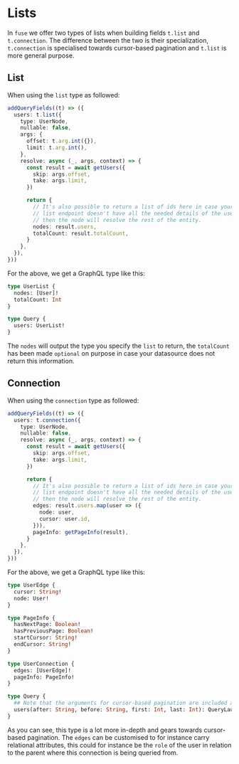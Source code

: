 # Lists

In `fuse` we offer two types of lists when building fields `t.list` and `t.connection`.
The difference between the two is their specialization, `t.connection` is specialised towards
cursor-based pagination and `t.list` is more general purpose.

## List

When using the `list` type as followed:

```typescript
addQueryFields((t) => ({
  users: t.list({
    type: UserNode,
    nullable: false,
    args: {
      offset: t.arg.int({}),
      limit: t.arg.int(),
    },
    resolve: async (_, args, context) => {
      const result = await getUsers({
        skip: args.offset,
        take: args.limit,
      })

      return {
        // It's also possible to return a list of ids here in case your
        // list endpoint doesn't have all the needed details of the user
        // then the node will resolve the rest of the entity.
        nodes: result.users,
        totalCount: result.totalCount,
      }
    },
  }),
}))
```

For the above, we get a GraphQL type like this:

```graphql
type UserList {
  nodes: [User]!
  totalCount: Int
}

type Query {
  users: UserList!
}
```

The `nodes` will output the type you specify the `list` to return, the `totalCount` has been made `optional`
on purpose in case your datasource does not return this information.

## Connection

When using the `connection` type as followed:

```typescript
addQueryFields((t) => ({
  users: t.connection({
    type: UserNode,
    nullable: false,
    resolve: async (_, args, context) => {
      const result = await getUsers({
        skip: args.offset,
        take: args.limit,
      })

      return {
        // It's also possible to return a list of ids here in case your
        // list endpoint doesn't have all the needed details of the user
        // then the node will resolve the rest of the entity.
        edges: result.users.map(user => ({
          node: user,
          cursor: user.id,
        })),
        pageInfo: getPageInfo(result),
      }
    },
  }),
}))
```


For the above, we get a GraphQL type like this:


```graphql
type UserEdge {
  cursor: String!
  node: User!
}

type PageInfo {
  hasNextPage: Boolean!
  hasPreviousPage: Boolean!
  startCursor: String!
  endCursor: String!
}

type UserConnection {
  edges: [UserEdge]!
  pageInfo: PageInfo!
}

type Query {
  ## Note that the arguments for cursor-based pagination are included automatically
  users(after: String, before: String, first: Int, last: Int): QueryLaunchesConnection!
}
```

As you can see, this type is a lot more in-depth and gears towards cursor-based pagination. The `edges` can
be customised to for instance carry relational attributes, this could for instance be the `role` of the user in
relation to the parent where this connection is being queried from.

